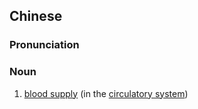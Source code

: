 {{also|血运}}
==Chinese==
{{zh-forms|s=血运}}

===Pronunciation===
{{zh-pron
|m=血yùn
|c=hyut3 wan6
|cat=n
}}

===Noun===
{{zh-noun}}

# [[blood supply]] (in the [[circulatory system]])